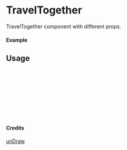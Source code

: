 
<Meta of={TravelTogether} title="unDraw/TravelTogether" />

# TravelTogether

TravelTogether component with different props.

#### Example

<Canvas of={TravelTogether.Primary} />

## Usage

```ts
import { TravelTogether } from "yadl-ui";

const Example = () => {
  return (
      <TravelTogether />
  );
};

export default Example;
```

#### Credits
[unDraw](https://undraw.co/illustrations)
